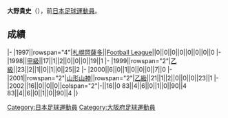 {{Infobox football biography
|name=大野貴史
|image=
|fullname=大野貴史
|birth_date={{Birth date and age|1978|5|22}}
|cityofbirth=[[大阪府|大阪府]]
|countryofbirth=[[日本|日本]]
|position=[[後衛_(足球)|後衛]]
|currentclub=
|years=1997-2000<br/>2001-2002
|clubs=[[札幌岡薩多|札幌岡薩多]]<br/>[[山形山神|山形山神]]
|caps(goals)=
|nationalyears=
|nationalteam=
|nationalcaps(goals)=
}}
'''大野貴史'''（{{Bd|1978年|5月22日||}}），前[[日本|日本]][[足球|足球]][[運動員|運動員]]。

==成績==
{{Football player club statistics 1|YYN}}
{{Football player club statistics 2|JPN|YYN}}
|-
|1997||rowspan="4"|[[札幌岡薩多|札幌岡薩多]]||[[Japan_Football_League|Football League]]||0||0||0||0||0||0||0||0
|-
|1998||[[日本職業足球甲級聯賽|甲級]]||17||1||2||0||0||0||19||1
|-
|1999||rowspan="2"|[[日本職業足球乙級聯賽|乙級]]||23||2||1||0||1||0||25||2
|-
|2000||6||0||1||0||0||0||7||0
|-
|2001||rowspan="2"|[[山形山神|山形山神]]||rowspan="2"|[[日本職業足球乙級聯賽|乙級]]||21||1||2||0||0||0||23||1
|-
|2002||16||0||0||0||colspan="2"|-||16||0
{{Football player club statistics 3|1|JPN}}83||4||6||0||1||0||90||4
{{Football player club statistics 5}}83||4||6||0||1||0||90||4
|}

{{Japan-sport-bio-stub}}
{{Soccer-player-stub}}
[[Category:日本足球運動員|Category:日本足球運動員]]
[[Category:大阪府足球運動員|Category:大阪府足球運動員]]